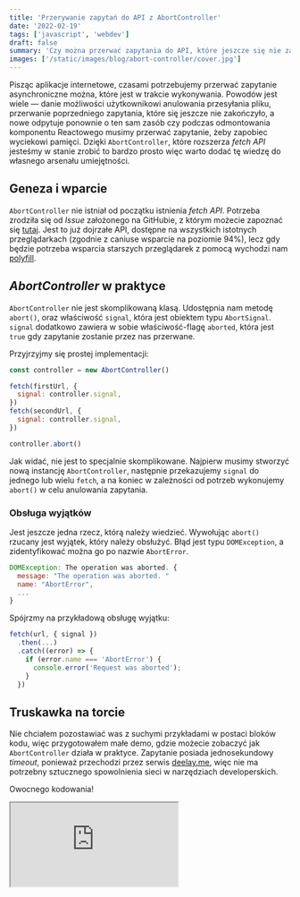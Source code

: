 ```yaml
---
title: 'Przerywanie zapytań do API z AbortController'
date: '2022-02-19'
tags: ['javascript', 'webdev']
draft: false
summary: 'Czy można przerwać zapytania do API, które jeszcze się nie zakończyły? Z interfejsem AbortController, który jest dostarczany przez wszystkie nowoczesne przeglądarki, jesteśmy w stanie to zrobić.'
images: ['/static/images/blog/abort-controller/cover.jpg']
---
```


Pisząc aplikacje internetowe, czasami potrzebujemy przerwać zapytanie asynchroniczne można, które jest w trakcie wykonywania. Powodów jest wiele — danie możliwości użytkownikowi anulowania przesyłania pliku, przerwanie poprzedniego zapytania, które się jeszcze nie zakończyło, a nowe odpytuje ponownie o ten sam zasób czy podczas odmontowania komponentu Reactowego musimy przerwać zapytanie, żeby zapobiec wyciekowi pamięci. Dzięki `AbortController`, które rozszerza _fetch API_ jesteśmy w stanie zrobić to bardzo prosto więc warto dodać tę wiedzę do własnego arsenału umiejętności.

## Geneza i wparcie

`AbortController` nie istniał od początku istnienia _fetch API_. Potrzeba zrodziła się od _Issue_ założonego na GitHubie, z którym możecie zapoznać się [tutaj](https://github.com/whatwg/fetch/issues/27). Jest to już dojrzałe API, dostępne na wszystkich istotnych przeglądarkach (zgodnie z caniuse wsparcie na poziomie 94%), lecz gdy będzie potrzeba wsparcia starszych przeglądarek z pomocą wychodzi nam [polyfill](https://github.com/mo/abortcontroller-polyfill).

## _AbortController_ w praktyce

`AbortController` nie jest skomplikowaną klasą. Udostępnia nam metodę `abort()`, oraz właściwość `signal`, która jest obiektem typu `AbortSignal`. `signal` dodatkowo zawiera w sobie właściwość-flagę `aborted`, która jest `true` gdy zapytanie zostanie przez nas przerwane.

Przyjrzyjmy się prostej implementacji:

```javascript
const controller = new AbortController()

fetch(firstUrl, {
  signal: controller.signal,
})
fetch(secondUrl, {
  signal: controller.signal,
})

controller.abort()
```

Jak widać, nie jest to specjalnie skomplikowane. Najpierw musimy stworzyć nową instancję `AbortController`, następnie przekazujemy `signal` do jednego lub wielu `fetch`, a na koniec w zależności od potrzeb wykonujemy `abort()` w celu anulowania zapytania.

### Obsługa wyjątków

Jest jeszcze jedna rzecz, którą należy wiedzieć. Wywołując `abort()` rzucany jest wyjątek, który należy obsłużyć. Błąd jest typu `DOMException`, a zidentyfikować można go po nazwie `AbortError`.

```javascript
DOMException: The operation was aborted. {
  message: "The operation was aborted. "
  name: "AbortError",
  ...
}
```

Spójrzmy na przykładową obsługę wyjątku:

```typescript
fetch(url, { signal })
  .then(...)
  .catch((error) => {
    if (error.name === 'AbortError') {
      console.error('Request was aborted');
    }
  })
```

## Truskawka na torcie

Nie chciałem pozostawiać was z suchymi przykładami w postaci bloków kodu, więc przygotowałem małe demo, gdzie możecie zobaczyć jak `AbortController` działa w praktyce. Zapytanie posiada jednosekundowy _timeout_, ponieważ przechodzi przez serwis [deelay.me](https://deelay.me/), więc nie ma potrzebny sztucznego spowolnienia sieci w narzędziach developerskich.

Owocnego kodowania!

<iframe
  src="https://codesandbox.io/embed/abortcontroller-xqohhf?autoresize=1&fontsize=14&hidenavigation=1&theme=dark"
  loading="lazy"
  style={{ width: '100%', height: 500, border: 0, borderRadius: 4, overflow: 'hidden' }}
  title="AbortController"
  allow="accelerometer; ambient-light-sensor; camera; encrypted-media; geolocation; gyroscope; hid; microphone; midi; payment; usb; vr; xr-spatial-tracking"
  sandbox="allow-forms allow-modals allow-popups allow-presentation allow-same-origin allow-scripts"
></iframe>
